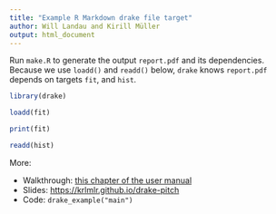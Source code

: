 ```yaml
---
title: "Example R Markdown drake file target"
author: Will Landau and Kirill Müller
output: html_document
---
```


Run `make.R` to generate the output `report.pdf` and its dependencies. Because we use `loadd()` and `readd()` below, `drake` knows `report.pdf` depends on targets `fit`, and `hist`.

```r
library(drake)

loadd(fit)

print(fit)

readd(hist)

```

More:

- Walkthrough: [this chapter of the user manual](https://ropenscilabs.github.io/drake-manual/intro.html)
- Slides: [https://krlmlr.github.io/drake-pitch](https://krlmlr.github.io/drake-pitch)
- Code: `drake_example("main")`
